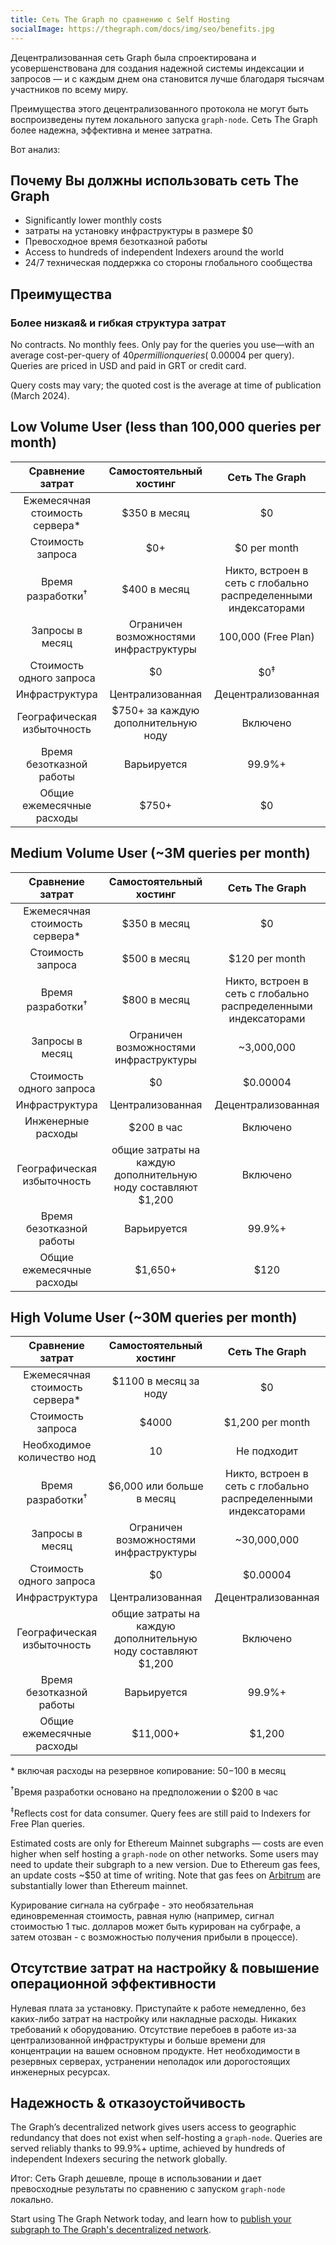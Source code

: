 ```yaml
---
title: Сеть The Graph по сравнению с Self Hosting
socialImage: https://thegraph.com/docs/img/seo/benefits.jpg
---
```


Децентрализованная сеть Graph была спроектирована и усовершенствована для создания надежной системы индексации и запросов — и с каждым днем она становится лучше благодаря тысячам участников по всему миру.

Преимущества этого децентрализованного протокола не могут быть воспроизведены путем локального запуска `graph-node`. Сеть The Graph более надежна, эффективна и менее затратна.

Вот анализ:

## Почему Вы должны использовать сеть The Graph

- Significantly lower monthly costs
- затраты на установку инфраструктуры в размере $0
- Превосходное время безотказной работы
- Access to hundreds of independent Indexers around the world
- 24/7 техническая поддержка со стороны глобального сообщества

## Преимущества

### Более низкая& и гибкая структура затрат

No contracts. No monthly fees. Only pay for the queries you use—with an average cost-per-query of $40 per million queries (~$0.00004 per query). Queries are priced in USD and paid in GRT or credit card.

Query costs may vary; the quoted cost is the average at time of publication (March 2024).

## Low Volume User (less than 100,000 queries per month)

| Сравнение затрат | Самостоятельный хостинг | Сеть The Graph |
| :-: | :-: | :-: |
| Ежемесячная стоимость сервера\* | $350 в месяц | $0 |
| Стоимость запроса | $0+ | $0 per month |
| Время разработки<sup>†</sup> | $400 в месяц | Никто, встроен в сеть с глобально распределенными индексаторами |
| Запросы в месяц | Ограничен возможностями инфраструктуры | 100,000 (Free Plan) |
| Стоимость одного запроса | $0 | $0<sup>‡</sup> |
| Инфраструктура | Централизованная | Децентрализованная |
| Географическая избыточность | $750+ за каждую дополнительную ноду | Включено |
| Время безотказной работы | Варьируется | 99.9%+ |
| Общие ежемесячные расходы | <span className="highlight-row" />$750+ | $0 |

## Medium Volume User (~3M queries per month)

| Сравнение затрат | Самостоятельный хостинг | Сеть The Graph |
| :-: | :-: | :-: |
| Ежемесячная стоимость сервера\* | $350 в месяц | $0 |
| Стоимость запроса | $500 в месяц | $120 per month |
| Время разработки<sup>†</sup> | $800 в месяц | Никто, встроен в сеть с глобально распределенными индексаторами |
| Запросы в месяц | Ограничен возможностями инфраструктуры | ~3,000,000 |
| Стоимость одного запроса | $0 | $0.00004 |
| Инфраструктура | Централизованная | Децентрализованная |
| Инженерные расходы | $200 в час | Включено |
| Географическая избыточность | общие затраты на каждую дополнительную ноду составляют $1,200 | Включено |
| Время безотказной работы | Варьируется | 99.9%+ |
| Общие ежемесячные расходы | <span className="highlight-row" /> $1,650+ | $120 |

## High Volume User (~30M queries per month)

| Сравнение затрат | Самостоятельный хостинг | Сеть The Graph |
| :-: | :-: | :-: |
| Ежемесячная стоимость сервера\* | $1100 в месяц за ноду | $0 |
| Стоимость запроса | $4000 | $1,200 per month |
| Необходимое количество нод | 10 | Не подходит |
| Время разработки<sup>†</sup> | $6,000 или больше в месяц | Никто, встроен в сеть с глобально распределенными индексаторами |
| Запросы в месяц | Ограничен возможностями инфраструктуры | ~30,000,000 |
| Стоимость одного запроса | $0 | $0.00004 |
| Инфраструктура | Централизованная | Децентрализованная |
| Географическая избыточность | общие затраты на каждую дополнительную ноду составляют $1,200 | Включено |
| Время безотказной работы | Варьируется | 99.9%+ |
| Общие ежемесячные расходы | <span className="highlight-row" /> $11,000+ | $1,200 |

\* включая расходы на резервное копирование: $50-$100 в месяц

<sup>†</sup>Время разработки основано на предположении о $200 в час

<sup>‡</sup>Reflects cost for data consumer. Query fees are still paid to Indexers for Free Plan queries.

Estimated costs are only for Ethereum Mainnet subgraphs — costs are even higher when self hosting a `graph-node` on other networks. Some users may need to update their subgraph to a new version. Due to Ethereum gas fees, an update costs ~$50 at time of writing. Note that gas fees on [Arbitrum](/archived/arbitrum/arbitrum-faq/) are substantially lower than Ethereum mainnet.

Курирование сигнала на субграфе - это необязательная единовременная стоимость, равная нулю (например, сигнал стоимостью 1 тыс. долларов может быть курирован на субграфе, а затем отозван - с возможностью получения прибыли в процессе).

## Отсутствие затрат на настройку & повышение операционной эффективности

Нулевая плата за установку. Приступайте к работе немедленно, без каких-либо затрат на настройку или накладные расходы. Никаких требований к оборудованию. Отсутствие перебоев в работе из-за централизованной инфраструктуры и больше времени для концентрации на вашем основном продукте. Нет необходимости в резервных серверах, устранении неполадок или дорогостоящих инженерных ресурсах.

## Надежность & отказоустойчивость

The Graph’s decentralized network gives users access to geographic redundancy that does not exist when self-hosting a `graph-node`. Queries are served reliably thanks to 99.9%+ uptime, achieved by hundreds of independent Indexers securing the network globally.

Итог: Сеть Graph дешевле, проще в использовании и дает превосходные результаты по сравнению с запуском `graph-node` локально.

Start using The Graph Network today, and learn how to [publish your subgraph to The Graph's decentralized network](/subgraphs/quick-start/).
